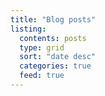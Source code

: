 ```yaml
---
title: "Blog posts"
listing:
  contents: posts
  type: grid
  sort: "date desc"
  categories: true
  feed: true
---
```

